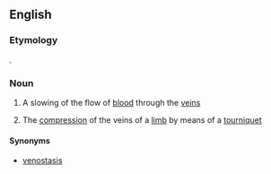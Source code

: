 ==English==

===Etymology===
{{confix|phlebo|stasis}}.

===Noun===
{{en-noun|-}}

#{{medicine}} A slowing of the flow of [[blood]] through the [[vein]]s
#{{medicine}} The [[compression]] of the veins of a [[limb]] by means of a [[tourniquet]]

====Synonyms====
*[[venostasis]]